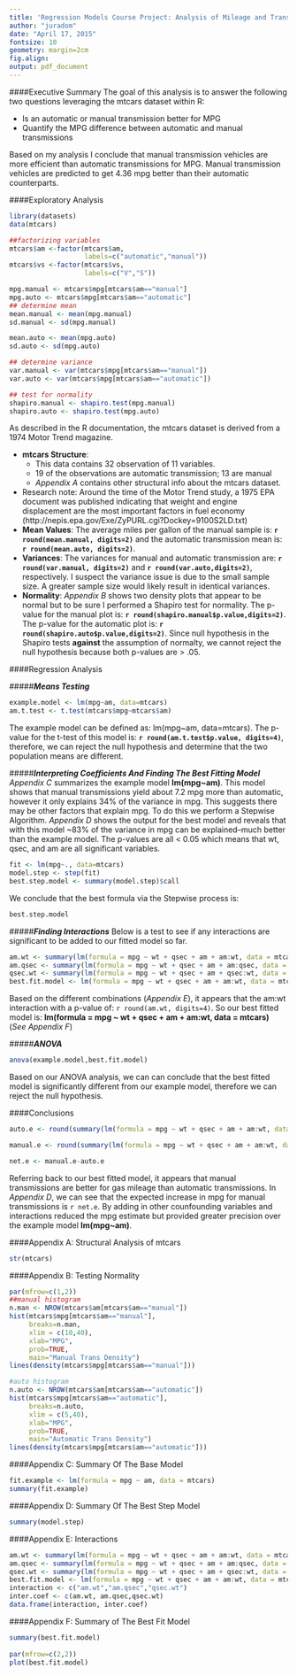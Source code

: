 ```yaml
---
title: 'Regression Models Course Project: Analysis of Mileage and Transmission Type'
author: "juradom"
date: "April 17, 2015"
fontsize: 10
geometry: margin=2cm
fig.align: 
output: pdf_document
---
```

####Executive Summary
The goal of this analysis is to answer the following two questions leveraging the mtcars dataset within R:

* Is an automatic or manual transmission better for MPG
* Quantify the MPG difference between automatic and manual transmissions

Based on my analysis I conclude that manual transmission vehicles are more efficient than automatic transmissions for MPG.  Manual transmission vehicles are predicted to get 4.36 mpg better than their automatic counterparts.

####Exploratory Analysis
```r
library(datasets)
data(mtcars)

##factorizing variables
mtcars$am <-factor(mtcars$am,
                   labels=c("automatic","manual"))
mtcars$vs <-factor(mtcars$vs,
                   labels=c("V","S"))

mpg.manual <- mtcars$mpg[mtcars$am=="manual"]
mpg.auto <- mtcars$mpg[mtcars$am=="automatic"]
## determine mean
mean.manual <- mean(mpg.manual)
sd.manual <- sd(mpg.manual)

mean.auto <- mean(mpg.auto)
sd.auto <- sd(mpg.auto)

## determine variance
var.manual <- var(mtcars$mpg[mtcars$am=="manual"])
var.auto <- var(mtcars$mpg[mtcars$am=="automatic"])

## test for normality
shapiro.manual <- shapiro.test(mpg.manual)
shapiro.auto <- shapiro.test(mpg.auto)

```
As described in the R documentation, the mtcars dataset is derived from a 1974 Motor Trend magazine. 
 
* **mtcars Structure**:
    - This data contains 32 observation of 11 variables.
    - 19 of the observations are automatic transmission; 13 are manual  
    - _Appendix A_ contains other structural info about the mtcars dataset.
* Research note: Around the time of the Motor Trend study, a 1975 EPA document was published indicating that weight and engine displacement are the most important factors in fuel economy (http://nepis.epa.gov/Exe/ZyPURL.cgi?Dockey=9100S2LD.txt) 
* **Mean Values**: The average miles per gallon of the manual sample is: **`r round(mean.manual, digits=2)`** and the automatic transmission mean is: **`r round(mean.auto, digits=2)`**.
* **Variances**: The variances for manual and automatic transmission are: **`r round(var.manual, digits=2)`** and **`r round(var.auto,digits=2) `**, respectively.  I suspect the variance issue is due to the small sample size.  A greater sample size would likely result in identical variances.
* **Normality**: _Appendix B_ shows two density plots that appear to be normal but to be sure I performed a Shapiro test for normality.  The p-value for the manual plot is: **`r round(shapiro.manual$p.value,digits=2) `**.  The p-value for the automatic plot is: **`r round(shapiro.auto$p.value,digits=2) `**.  Since null hypothesis in the Shapiro tests **against** the assumption of normalty, we cannot reject the null hypothesis because both p-values are > .05.  
 
####Regression Analysis

#####**_Means Testing_**  
```r
example.model <- lm(mpg~am, data=mtcars)
am.t.test <- t.test(mtcars$mpg~mtcars$am)
```
The example model can be defined as: lm(mpg~am, data=mtcars).
The p-value for the t-test of this model is: **`r round(am.t.test$p.value, digits=4)`**, therefore, we can reject the null hypothesis and determine that the two population means are different.  

#####**_Interpreting Coefficients And Finding The Best Fitting Model_**  
_Appendix C_ summarizes the example model **lm(mpg~am)**.  This model shows that manual transmissions yield about 7.2 mpg more than automatic, however it only explains 34% of the variance in mpg.  This suggests there may be other factors that explain mpg.  To do this we perform a Stepwise Algorithm.  _Appendix D_ shows the output for the best model and reveals that with this model ~83% of the variance in mpg can be explained--much better than the example model.  The p-values are all < 0.05 which means that wt, qsec, and am are all significant variables.

```r
fit <- lm(mpg~., data=mtcars)
model.step <- step(fit)
best.step.model <- summary(model.step)$call
```
We conclude that the best formula via the Stepwise process is:
```r
best.step.model
```
#####**_Finding Interactions_**
Below is a test to see if any interactions are significant to be added to our fitted model so far.
```r
am.wt <- summary(lm(formula = mpg ~ wt + qsec + am + am:wt, data = mtcars))$coef[5,4]
am.qsec <- summary(lm(formula = mpg ~ wt + qsec + am + am:qsec, data = mtcars))$coef[5,4]
qsec.wt <- summary(lm(formula = mpg ~ wt + qsec + am + qsec:wt, data = mtcars))$coef[5,4]
best.fit.model <- lm(formula = mpg ~ wt + qsec + am + am:wt, data = mtcars)
```
Based on the different combinations (_Appendix E_), it appears that the am:wt interaction with a p-value of: `r round(am.wt, digits=4)`. So our best fitted model is: **lm(formula = mpg ~ wt + qsec + am + am:wt, data = mtcars)** (_See Appendix F_)

#####**_ANOVA_**
```r
anova(example.model,best.fit.model)
```  
Based on our ANOVA analysis, we can can conclude that the best fitted model is significantly different from our example model, therefore we can reject the null hypothesis.

####Conclusions
```r
auto.e <- round(summary(lm(formula = mpg ~ wt + qsec + am + am:wt, data = mtcars))$coef[1,1], digits=2)

manual.e <- round(summary(lm(formula = mpg ~ wt + qsec + am + am:wt, data = mtcars))$coef[4,1], digits=2)

net.e <- manual.e-auto.e

```
Referring back to our best fitted model, it appears that manual transmissions are better for gas mileage than automatic transmissions.  In _Appendix D_, we can see that the expected increase in mpg for manual transmissions is `r net.e`.  By adding in other counfounding variables and interactions reduced the mpg estimate but provided greater precision over the example model **lm(mpg~am)**.

\pagebreak

####Appendix A: Structural Analysis of mtcars

```r
str(mtcars)
```    

####Appendix B: Testing Normality

```r
par(mfrow=c(1,2))
##manual histogram
n.man <- NROW(mtcars$am[mtcars$am=="manual"])
hist(mtcars$mpg[mtcars$am=="manual"],
     breaks=n.man,
     xlim = c(10,40),
     xlab="MPG",
     prob=TRUE,
     main="Manual Trans Density")
lines(density(mtcars$mpg[mtcars$am=="manual"]))  

#auto histogram
n.auto <- NROW(mtcars$am[mtcars$am=="automatic"])
hist(mtcars$mpg[mtcars$am=="automatic"],
     breaks=n.auto,
     xlim = c(5,40),
     xlab="MPG",
     prob=TRUE,
     main="Automatic Trans Density")
lines(density(mtcars$mpg[mtcars$am=="automatic"]))
```

####Appendix C: Summary Of The Base Model
```r
fit.example <- lm(formula = mpg ~ am, data = mtcars)
summary(fit.example)
```
####Appendix D: Summary Of The Best Step Model
```r
summary(model.step)
```
####Appendix E: Interactions  

```r
am.wt <- summary(lm(formula = mpg ~ wt + qsec + am + am:wt, data = mtcars))$coef[5,4]
am.qsec <- summary(lm(formula = mpg ~ wt + qsec + am + am:qsec, data = mtcars))$coef[5,4]
qsec.wt <- summary(lm(formula = mpg ~ wt + qsec + am + qsec:wt, data = mtcars))$coef[5,4]
best.fit.model <- lm(formula = mpg ~ wt + qsec + am + am:wt, data = mtcars)
interaction <- c("am.wt","am.qsec","qsec.wt")
inter.coef <- c(am.wt, am.qsec,qsec.wt)
data.frame(interaction, inter.coef)
```

####Appendix F: Summary of The Best Fit Model
```r
summary(best.fit.model)
 
par(mfrow=c(2,2))
plot(best.fit.model)

```  

